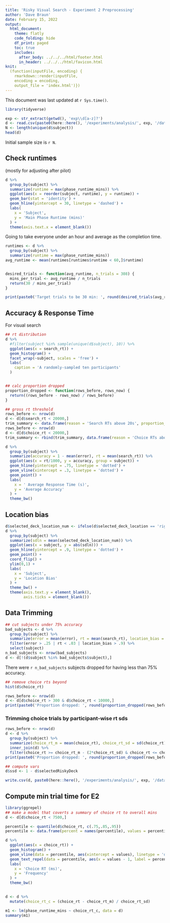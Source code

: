 ```yaml
---
title: 'Risky Visual Search - Experiment 2 Preprocessing'
author: 'Dave Braun'
date: February 15, 2022
output:
  html_document:
    theme: flatly
    code_folding: hide
    df_print: paged
    toc: true
    includes:
      after_body: ../../../html/footer.html
      in_header: ../../../html/favicon.html
knit:
  (function(inputFile, encoding) {
    rmarkdown::render(inputFile,
    encoding = encoding,
    output_file = 'index.html')})
---
```



This document was last updated at `r Sys.time()`.

```r
library(tidyverse)
```


```r
exp <- str_extract(getwd(), 'exp\\d[a-z]?')
d <- read.csv(paste0(here::here(), '/experiments/analysis/', exp, '/data/', exp, '_main_raw.csv'))
N <- length(unique(d$subject))
head(d)
```

Initial sample size is `r N`.


## Check runtimes

(mostly for adjusting after pilot)

```r
d %>% 
  group_by(subject) %>% 
  summarize(runtime = max(phase_runtime_mins)) %>% 
  ggplot(aes(x = reorder(subject, runtime), y = runtime)) + 
  geom_bar(stat = 'identity') +
  geom_hline(yintercept = 30, linetype = 'dashed') +
  labs(
    x = 'Subject',
    y = 'Main Phase Runtime (mins)'
  ) + 
  theme(axis.text.x = element_blank())
```

Going to take everyone under an hour and average as the completion time.

```r
runtimes <- d %>% 
  group_by(subject) %>% 
  summarize(runtime = max(phase_runtime_mins)) 
avg_runtime <- mean(runtimes[runtimes$runtime < 60,]$runtime)


desired_trials <- function(avg_runtime, n_trials = 308) {
  mins_per_trial <- avg_runtime / n_trials
  return(30 / mins_per_trial)
}

print(paste0('Target trials to be 30 min: ', round(desired_trials(avg_runtime))))
```




## Accuracy & Response Time

For visual search

```r
## rt distribution
d %>% 
  #filter(subject %in% sample(unique(d$subject), 10)) %>% 
  ggplot(aes(x = search_rt)) + 
  geom_histogram() + 
  facet_wrap(~subject, scales = 'free') + 
  labs(
    caption = 'A randomly-sampled ten participants'
  )


## calc proportion dropped
proportion_dropped <- function(rows_before, rows_now) {
  return((rows_before - rows_now) / rows_before)
}

## gross rt threshold
rows_before <- nrow(d)
d <- d[d$search_rt < 20000,]
trim_summary <- data.frame(reason = 'Search RTs above 20s', proportion_trimmed = proportion_dropped(rows_before, nrow(d)))
rows_before <- nrow(d)
d <- d[d$choice_rt < 20000,]
trim_summary <- rbind(trim_summary, data.frame(reason = 'Choice RTs above 20s', proportion_trimmed = proportion_dropped(rows_before, nrow(d))))

d %>% 
  group_by(subject) %>% 
  summarize(accuracy = 1 - mean(error), rt = mean(search_rt)) %>% 
  ggplot(aes(x = rt/1000, y = accuracy, group = subject)) + 
  geom_hline(yintercept = .75, linetype = 'dotted') + 
  geom_vline(xintercept = .3, linetype = 'dotted') + 
  geom_point() + 
  labs(
    x = ' Average Response Time (s)',
    y = 'Average Accuracy'
  ) + 
  theme_bw()
```

## Location bias

```r
d$selected_deck_location_num <- ifelse(d$selected_deck_location == 'right', 1, -1)
d %>% 
  group_by(subject) %>% 
  summarize(sdln = mean(selected_deck_location_num)) %>% 
  ggplot(aes(x = subject, y = abs(sdln))) + 
  geom_hline(yintercept = .9, linetype = 'dotted') + 
  geom_point() + 
  coord_flip() + 
  ylim(0,1) +
  labs(
    x = 'Subject',
    y = 'Location Bias'
  ) + 
  theme_bw() + 
  theme(axis.text.y = element_blank(),
        axis.ticks = element_blank())
```


## Data Trimming

```r
## cut subjects under 75% accuracy
bad_subjects <- d %>% 
  group_by(subject) %>% 
  summarize(error = mean(error), rt = mean(search_rt), location_bias = abs(mean(d$selected_deck_location_num))) %>% 
  filter(error > .25 | rt < .03 | location_bias > .9) %>% 
  select(subject)
n_bad_subjects <- nrow(bad_subjects)
d <- d[!(d$subject %in% bad_subjects$subject),]
```

There were `r n_bad_subjects` subjects dropped for having less than 75% accuracy.

```r
## remove choice rts beyond 
hist(d$choice_rt)
```


```r
rows_before <- nrow(d)
d <- d[d$choice_rt > 300 & d$choice_rt < 10000,]
print(paste0('Proportion dropped: ', round(proportion_dropped(rows_before, nrow(d)), 3), ', ', rows_before - nrow(d), '/', nrow(d)))
```


### Trimming choice trials by participant-wise rt sds

```r
rows_before <- nrow(d)
d <- d %>% 
  group_by(subject) %>% 
  summarize(choice_rt_m = mean(choice_rt), choice_rt_sd = sd(choice_rt)) %>% 
  inner_join(d) %>% 
  filter(choice_rt >= choice_rt_m - (2*choice_rt_sd) & choice_rt <= choice_rt_m + (2*choice_rt_sd))
print(paste0('Proportion dropped: ', round(proportion_dropped(rows_before, nrow(d)), 3), ', ', rows_before - nrow(d), '/', nrow(d)))
```


```r
## compute vars
d$ssd <- 1 - d$selectedRiskyDeck
```



```r
write.csv(d, paste0(here::here(), '/experiments/analysis/', exp, '/data/', exp, '_main.csv'), row.names = FALSE)
```



## Compute min trial time for E2

```r
library(ggrepel)
## make a model that coverts a summary of choice rt to overall mins
d <- d[d$choice_rt < 7500,]

percentile <- quantile(d$choice_rt, c(.75,.85,.95))
percentile <- data.frame(percent = names(percentile), values = percentile)

d %>% 
  ggplot(aes(x = choice_rt)) + 
  geom_histogram() +
  geom_vline(data = percentile, aes(xintercept = values), linetype = 'dashed') + 
  geom_text_repel(data = percentile, aes(x = values - 1, label = percent), y = 3000) +
  labs(
    x = 'Choice RT (ms)',
    y = 'Frequency'
  ) + 
  theme_bw()
  

d <- d %>% 
  mutate(choice_rt_c = (choice_rt - choice_rt_m) / choice_rt_sd)

m1 <- lm(phase_runtime_mins ~ choice_rt_c, data = d)
summary(m1)
```







